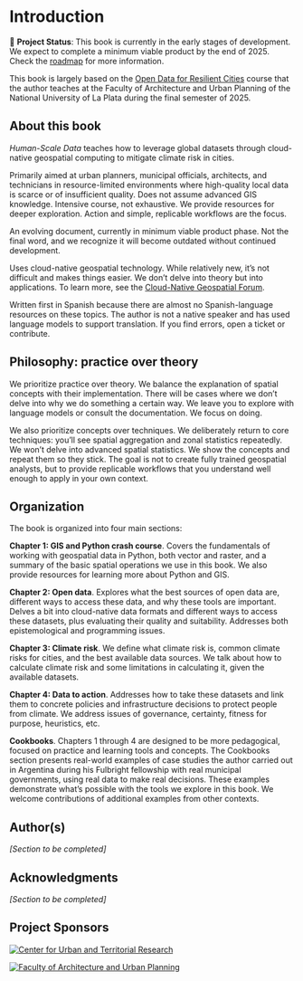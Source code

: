 # Introduction {.unnumbered}

🚧 **Project Status**: This book is currently in the early stages of development. We expect to complete a minimum viable product by the end of 2025. Check the [roadmap](/project/ROADMAP.md) for more information.

This book is largely based on the [Open Data for Resilient Cities](https://www.fau.unlp.edu.ar/posgrado/curso-datos-abiertos-para-ciudades-resilientes/) course that the author teaches at the Faculty of Architecture and Urban Planning of the National University of La Plata during the final semester of 2025.

## About this book

_Human-Scale Data_ teaches how to leverage global datasets through cloud-native geospatial computing to mitigate climate risk in cities.

Primarily aimed at urban planners, municipal officials, architects, and technicians in resource-limited environments where high-quality local data is scarce or of insufficient quality. Does not assume advanced GIS knowledge. Intensive course, not exhaustive. We provide resources for deeper exploration. Action and simple, replicable workflows are the focus.

An evolving document, currently in minimum viable product phase. Not the final word, and we recognize it will become outdated without continued development.

Uses cloud-native geospatial technology. While relatively new, it's not difficult and makes things easier. We don't delve into theory but into applications. To learn more, see the [Cloud-Native Geospatial Forum](https://cloudnativegeo.org/).

Written first in Spanish because there are almost no Spanish-language resources on these topics. The author is not a native speaker and has used language models to support translation. If you find errors, open a ticket or contribute.

## Philosophy: practice over theory

We prioritize practice over theory. We balance the explanation of spatial concepts with their implementation. There will be cases where we don't delve into why we do something a certain way. We leave you to explore with language models or consult the documentation. We focus on doing.

We also prioritize concepts over techniques. We deliberately return to core techniques: you'll see spatial aggregation and zonal statistics repeatedly. We won't delve into advanced spatial statistics. We show the concepts and repeat them so they stick. The goal is not to create fully trained geospatial analysts, but to provide replicable workflows that you understand well enough to apply in your own context.

## Organization

The book is organized into four main sections:

**Chapter 1: GIS and Python crash course**. Covers the fundamentals of working with geospatial data in Python, both vector and raster, and a summary of the basic spatial operations we use in this book. We also provide resources for learning more about Python and GIS.

**Chapter 2: Open data**. Explores what the best sources of open data are, different ways to access these data, and why these tools are important. Delves a bit into cloud-native data formats and different ways to access these datasets, plus evaluating their quality and suitability. Addresses both epistemological and programming issues.

**Chapter 3: Climate risk**. We define what climate risk is, common climate risks for cities, and the best available data sources. We talk about how to calculate climate risk and some limitations in calculating it, given the available datasets.

**Chapter 4: Data to action**. Addresses how to take these datasets and link them to concrete policies and infrastructure decisions to protect people from climate. We address issues of governance, certainty, fitness for purpose, heuristics, etc.

**Cookbooks**. Chapters 1 through 4 are designed to be more pedagogical, focused on practice and learning tools and concepts. The Cookbooks section presents real-world examples of case studies the author carried out in Argentina during his Fulbright fellowship with real municipal governments, using real data to make real decisions. These examples demonstrate what's possible with the tools we explore in this book. We welcome contributions of additional examples from other contexts.


## Author(s)

*[Section to be completed]*

## Acknowledgments

*[Section to be completed]*

## Project Sponsors

[![Center for Urban and Territorial Research](../public/ciut-logo.png)](https://ciut.fau.unlp.edu.ar/)

[![Faculty of Architecture and Urban Planning](../public/fau-logo.png)](https://www.fau.unlp.edu.ar/)
